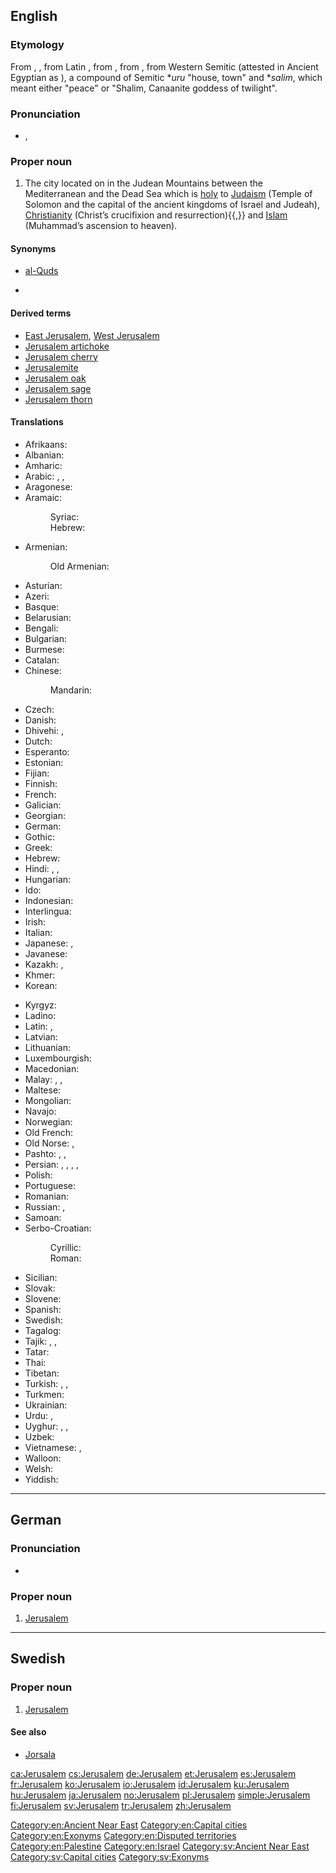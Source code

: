 {{also|Jérusalem|Jerúsalem|Jerusalém}}
==English==

{{wikipedia}}

===Etymology===
From {{etyl|LL.|en}} {{term|Ierusalem|lang=la}}, {{term|Hierusalem|lang=la}}, from Latin {{term|Hierosolyma|lang=la}}, from {{etyl|grc|en}} {{term|Ἰερουσαλήμ|tr=Ierousalēm|lang=grc}}, from {{etyl|he|en}} {{term|יְרוּשָׁלַיִם|tr=Yerushalayim|lang=he}}, from Western Semitic {{term||Urušalimmi}} (attested in Ancient Egyptian as {{rfscript|egy}}), a compound of Semitic *''uru'' "house, town" and *''salim'', which meant either "peace" or "Shalim, Canaanite goddess of twilight".

===Pronunciation===
* {{enPR|jə-ro͞o'sə-ləm|jə-ro͞o'zə-ləm}}, {{IPA|/dʒəˈruːsələm/|/dʒəˈruːzələm/}}

===Proper noun===
{{en-proper noun}}

# The city located on in the Judean Mountains between the Mediterranean and the Dead Sea which is [[holy]] to [[Judaism]] (Temple of Solomon and the capital of the ancient kingdoms of Israel and Judeah), [[Christianity]] (Christ’s crucifixion and resurrection){{,}} and [[Islam]] (Muhammad’s ascension to heaven).

====Synonyms====
* [[al-Quds]] {{qualifier|chiefly in Islamic or Arabic contexts}}
* {{l/en|Hierosolyma}} {{qualifier|chiefly in reference to the ancient Roman-era city}}

====Derived terms====
* [[East Jerusalem]], [[West Jerusalem]]
* [[Jerusalem artichoke]]
* [[Jerusalem cherry]]
* [[Jerusalemite]]
* [[Jerusalem oak]]
* [[Jerusalem sage]]
* [[Jerusalem thorn]]

====Translations====
{{trans-top|city}}
* Afrikaans: {{t|af|Jerusalem}}
* Albanian: {{t|sq|Jeruzalemi}}
* Amharic: {{t|am|እየሩሳሌም|tr=əyärusalem|sc=Ethi}}
* Arabic: {{t|ar|القدس|f|tr=al-quds}} {{qualifier|the name which is commonly used by Muslims}}, {{t|ar|أورشليم|f|tr=ʾūrušalīm}} {{qualifier|the Arabic name which is official in Israel}}, {{t|ar|بيت المقدس|m|tr=bayt al-muqáddas, bayt al-máqdis}}
* Aragonese: {{t|an|Cherusalén}}
* Aramaic:
*: Syriac: {{t|arc|ܐܘܪܫܠܡ|tr=’Ūrišlem|sc=Syrc}}
*: Hebrew: {{t|arc|אורשלם|tr=’Ūrišlem|sc=Hebr}}
* Armenian: {{t|hy|Երուսաղեմ|tr=Erusałem}}
*: Old Armenian: {{t|xcl|Երուսաղէմ|tr=Erusałēm|sc=Armn}}
* Asturian: {{t|ast|Xerusalén}}
* Azeri: {{t|az|Qüds}}
* Basque: {{t|eu|Jerusalem}}
* Belarusian: {{t|be|Ерусалім|m|tr=Jerusalím}}
* Bengali: {{t|bn|জেরুসালেম|tr=jerusalem|sc=Beng}}
* Bulgarian: {{t|bg|Йерусалим|m|tr=Jerusalím}}
* Burmese: {{t|my|ဂျေရုဆလင်မြို့|sc=Mymr}}
* Catalan: {{t+|ca|Jerusalem}}
* Chinese:
*: Mandarin: {{t+|cmn|耶路撒冷|tr=Yēlùsālěng|sc=Hani}}
* Czech: {{t+|cs|Jeruzalém|m}}
* Danish: {{t|da|Jerusalem}}
* Dhivehi: {{t|dv|އޫރުޝަލީމް|tr=ūrušalīm|sc=Thaa}}, {{t|dv|ޤުދުސް|tr=qudus|sc=Thaa}}
* Dutch: {{t|nl|Jeruzalem}}
* Esperanto: {{t|eo|Jerusalemo}}
* Estonian: {{t|et|Jeruusalemm}}
* Fijian: {{t|fj|Jerusalemi}}
* Finnish: {{t+|fi|Jerusalem}}
* French: {{t+|fr|Jérusalem}}
* Galician: {{t+|gl|Xerusalén}}
* Georgian: {{t|ka|იერუსალიმი|tr=ierusalimi|sc=Geor}}
* German: {{t+|de|Jerusalem}}
* Gothic: {{t|got|𐌹𐌰𐌹𐍂𐌿𐍃𐌰𐌿𐌻𐍅𐌼𐌰|sc=Goth}}
* Greek: {{t+|el|Ιεροσόλυμα|n-p|tr=ierosólima}}
* Hebrew: {{t+|he|יְרוּשָׁלַיִם|tr=Yerushalayim}}
* Hindi: {{t|hi|यरुशलम|tr=yaruśalam}}, {{t|hi|येरुशलम|tr=yēruśalam}}, {{t|hi|अल-क़ुद्स|tr=al-quds}}
* Hungarian: {{t+|hu|Jeruzsálem}}
* Ido: {{t+|io|Jerusalem}}
* Indonesian: {{t|id|Yerusalem}}
* Interlingua: {{t|ia|Jerusalem}}
* Irish: {{t|ga|Iarúsailéim}}
* Italian: {{t|it|Gerusalemme|f}}
* Japanese: {{t|ja|エルサレム|tr=Erusaremu}}, {{t|ja|イェルサレム|tr=Yerusaremu}}
* Javanese: {{t|jv|Yerusalem}}
* Kazakh: {{t|kk|Иерусалим|tr=Ïerwsalïm|sc=Cyrl}}, {{t|kk|Құдіс|tr=Qudis|sc=Cyrl}}
* Khmer: {{t|km|ហ្សេរុយសាឡឹម|tr=zeruysāḷʉm|sc=Khmr}}
* Korean: {{t+|ko|예루살렘|tr=Yerusalem|sc=Hang}}
{{trans-mid}}
* Kyrgyz: {{t|ky|Иерусалим|tr=İyerusalim|sc=Cyrl}}
* Ladino: {{t|lad|Yerushalayim|sc=Hebr}}
* Latin: {{t|la|Hierosolyma|f}}, {{t|la|Hierusalem|n}}
* Latvian: {{t|lv|Jeruzāleme}}
* Lithuanian: {{t|lt|Jeruzalė}}
* Luxembourgish: {{t|lb|Jerusalem}}
* Macedonian: {{t|mk|Ерусалим|m|tr=Erúsalim}}
* Malay: {{t|ms|Baitulmuqaddis}}, {{t|ms|Baitulmaqdis}}, {{t|ms|Jerusalem}}
* Maltese: {{t|mt|Ġerusalemm}}
* Mongolian: {{t|mn|Иерусалим|m|tr=Iyerusalím|sc=Cyrl}}
* Navajo: {{t|nv|Jííwoosalem}}
* Norwegian: {{t+|no|Jerusalem}}
* Old French: {{t|fro|Ierusalem}}
* Old Norse: {{t|non|Jórsalir|m-p}}, {{t|non|Jórsalaborg|f}}
* Pashto: {{t|ps|قدس|tr=Quds|sc=ps-Arab}}, {{t+|ps|بيت المقدس|tr=Baytu l-Muqadas|sc=ps-Arab}}, {{t|ps|يروشلم|tr=Yarūšalim|sc=ps-Arab}}
* Persian: {{t+|fa|بیت‌المقدس|tr=Beyt-ol-Moqaddas}}, {{t|fa|اورشلیم مقدس|tr=Oršalim-e Moqaddas}}, {{t|fa|قدس شریف|tr=Qods-e Šarif}}, {{t+|fa|اورشلیم|tr=Oršalim}}, {{t+|fa|قدس|tr=Qods|sc=fa-Arab}}
* Polish: {{t+|pl|Jerozolima}}
* Portuguese: {{t+|pt|Jerusalém|f}}
* Romanian: {{t+|ro|Ierusalim}}
* Russian: {{t+|ru|Иерусалим|m|tr=Ijerusalím}}, {{t|ru|Аль-Кудс|m|tr=Al’-Kúds|sc=Cyrl}} {{qualifier|rare, chiefly used by Muslims}}
* Samoan: {{t|sm|Ierusalema}}
* Serbo-Croatian:
*: Cyrillic: {{t|sh|Јерусалим|m|sc=Cyrl}}
*: Roman: {{t|sh|Jerusalim|m}}
* Sicilian: {{t|scn|Girusalemmi}}
* Slovak: {{t|sk|Jeruzalem}}
* Slovene: {{t|sl|Jerúzalem|m}}
* Spanish: {{t+|es|Jerusalén}}
* Swedish: {{t+|sv|Jerusalem}}
* Tagalog: {{t|tl|Jerusalem}}
* Tajik: {{t|tg|Уршалим|tr=Uršalim|sc=Cyrl}}, {{t|tg|Қуддус|tr=Quddus|sc=Cyrl}}, {{t|tg|Байтулмуқаддас|tr=Baytulmuqaddas|sc=Cyrl}}
* Tatar: {{t|tt|Коддес|tr=Qoddes|sc=Cyrl}}
* Thai: {{t|th|เยรูซาเลม|tr=Yērūsālēm}}
* Tibetan: {{t|bo|ཇེ་རུ་ས་ལེམ།|sc=Tibt|tr=je ru sa lem}}
* Turkish: {{t+|tr|Kudüs}}, {{t|tr|Kudsişerif}}, {{t|tr|Yeruşalim}}
* Turkmen: {{t|tk|Iýerusalim}}
* Ukrainian: {{t|uk|Єрусалим|m|tr=Jerusalým}}
* Urdu: {{t|ur|یوروشلم|tr=Yurušalem}}, {{t|ur|یروشلم|tr=Yarušalem}}
* Uyghur: {{t|ug|يېرۇسالېم|tr=yerusalim|sc=ug-Arab}}, {{t|ug|يېرۇسالېم|tr=yerusalim|sc=ug-Arab}}, {{t|ug|قۇددۇس|tr=quddus|sc=ug-Arab}}
* Uzbek: {{t|uz|Quddus}}
* Vietnamese: {{t|vi|Jerusalem}}, {{t|vi|Giê-ru-da-lem}}
* Walloon: {{t+|wa|Djeruzalem}}
* Welsh: {{t|cy|Jeriwsalem}}
* Yiddish: {{t|yi|ירושלים|n|tr=Yerushaláyim|sc=Hebr}}
{{trans-bottom}}

[[Category:en:Ancient Near East]]
[[Category:en:Capital cities]]
[[Category:en:Exonyms]]
[[Category:en:Disputed territories]]
[[Category:en:Palestine]]
[[Category:en:Israel]]

----

==German==

===Pronunciation===
* {{IPA|/jeˈʀuːzalɛm/|lang=de}}

===Proper noun===
{{de-proper noun|n}}

# [[#English|Jerusalem]]

----

==Swedish==

===Proper noun===
{{head|sv|proper noun}}

# [[#English|Jerusalem]]

====See also====
* [[Jorsala]]

[[Category:sv:Ancient Near East]]
[[Category:sv:Capital cities]]
[[Category:sv:Exonyms]]

[[ca:Jerusalem]]
[[cs:Jerusalem]]
[[de:Jerusalem]]
[[et:Jerusalem]]
[[es:Jerusalem]]
[[fr:Jerusalem]]
[[ko:Jerusalem]]
[[io:Jerusalem]]
[[id:Jerusalem]]
[[ku:Jerusalem]]
[[hu:Jerusalem]]
[[ja:Jerusalem]]
[[no:Jerusalem]]
[[pl:Jerusalem]]
[[simple:Jerusalem]]
[[fi:Jerusalem]]
[[sv:Jerusalem]]
[[tr:Jerusalem]]
[[zh:Jerusalem]]